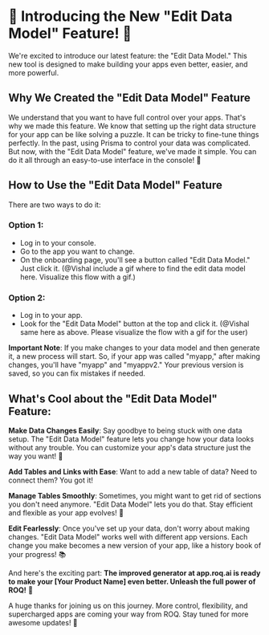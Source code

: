 
# 🎉 Introducing the New "Edit Data Model" Feature! 🎉

We're excited to introduce our latest feature: the "Edit Data Model." This new tool is designed to make building your apps even better, easier, and more powerful.

## Why We Created the "Edit Data Model" Feature

We understand that you want to have full control over your apps. That's why we made this feature. We know that setting up the right data structure for your app can be like solving a puzzle. It can be tricky to fine-tune things perfectly. In the past, using Prisma to control your data was complicated. But now, with the "Edit Data Model" feature, we've made it simple. You can do it all through an easy-to-use interface in the console! 🎨

## How to Use the "Edit Data Model" Feature

There are two ways to do it:

### Option 1:

* Log in to your console.
* Go to the app you want to change.
* On the onboarding page, you'll see a button called "Edit Data Model." Just click it. (@Vishal include a gif where to find the edit data model here. Visualize this flow with a gif.)


### Option 2:

* Log in to your app.
* Look for the "Edit Data Model" button at the top and click it. (@Vishal same here as above. Please visualize the flow with a gif for the user)


**Important Note**: If you make changes to your data model and then generate it, a new process will start. So, if your app was called "myapp," after making changes, you'll have "myapp" and "myappv2." Your previous version is saved, so you can fix mistakes if needed.

## What's Cool about the "Edit Data Model" Feature:

**Make Data Changes Easily**: Say goodbye to being stuck with one data setup. The "Edit Data Model" feature lets you change how your data looks without any trouble. You can customize your app's data structure just the way you want! 💃

**Add Tables and Links with Ease**: Want to add a new table of data? Need to connect them? You got it!

**Manage Tables Smoothly**: Sometimes, you might want to get rid of sections you don't need anymore. "Edit Data Model" lets you do that. Stay efficient and flexible as your app evolves! 🌊

**Edit Fearlessly**: Once you've set up your data, don't worry about making changes. "Edit Data Model" works well with different app versions. Each change you make becomes a new version of your app, like a history book of your progress! 📚

And here's the exciting part: **The improved generator at app.roq.ai is ready to make your [Your Product Name] even better. Unleash the full power of ROQ!** 🚀

A huge thanks for joining us on this journey. More control, flexibility, and supercharged apps are coming your way from ROQ. Stay tuned for more awesome updates! 🌟